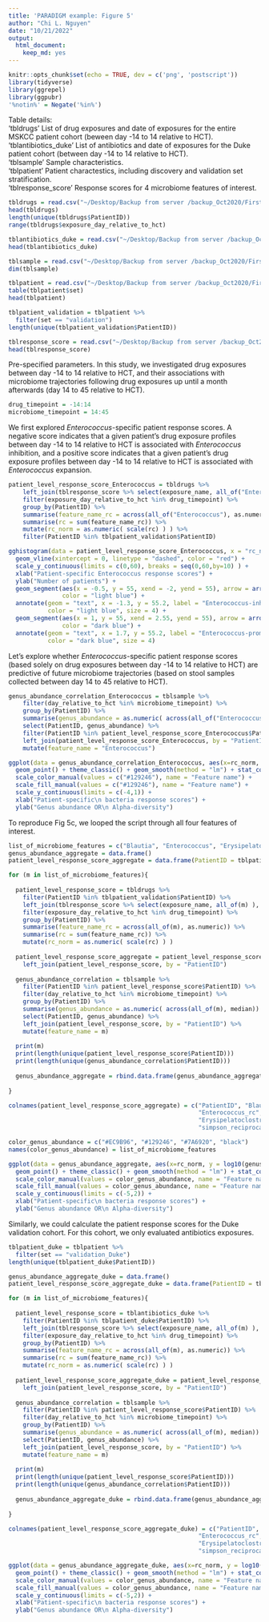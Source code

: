 ```yaml
---
title: 'PARADIGM example: Figure 5'
author: "Chi L. Nguyen"
date: "10/21/2022"
output:
  html_document:
    keep_md: yes
---
```


```r
knitr::opts_chunk$set(echo = TRUE, dev = c('png', 'postscript'))
library(tidyverse)
library(ggrepel)
library(ggpubr)
'%notin%' = Negate('%in%')
```


Table details:  
'tbldrugs' List of drug exposures and date of exposures for the entire MSKCC patient cohort (beween day -14 to 14 relative to HCT).  
'tblantibiotics_duke' List of antibiotics and date of exposures for the Duke patient cohort (between day -14 to 14 relative to HCT).  
'tblsample' Sample characteristics.  
'tblpatient' Patient charactestics, including discovery and validation set stratification.  
'tblresponse_score' Response scores for 4 microbiome features of interest. 

```r

tbldrugs = read.csv("~/Desktop/Backup from server /backup_Oct2020/First rotation - VDB/Data - ASV/Sept7_rebuttal/deposited dataset/tbldrugs_master_table_MSKCC_1198patients_day-14to14_102422.csv")
head(tbldrugs)
length(unique(tbldrugs$PatientID))
range(tbldrugs$exposure_day_relative_to_hct)

tblantibiotics_duke = read.csv("~/Desktop/Backup from server /backup_Oct2020/First rotation - VDB/Data - ASV/Sept7_rebuttal/deposited dataset/tblantibiotics_master_table_Duke_142patients_day-14to14_102422.csv")
head(tblantibiotics_duke)

tblsample = read.csv("~/Desktop/Backup from server /backup_Oct2020/First rotation - VDB/Data - ASV/Sept7_rebuttal/deposited dataset/tblsample_cohort_master_table_deid_MSKCC_9167_Duke_473_post_filter_102422.csv")
dim(tblsample)

tblpatient = read.csv("~/Desktop/Backup from server /backup_Oct2020/First rotation - VDB/Data - ASV/Sept7_rebuttal/deposited dataset/tblpatient_cohort_characteristics_master_table_deid_MSKCC_778_discovery_423_validation_142_Duke_102422.csv")
table(tblpatient$set)
head(tblpatient)

tblpatient_validation = tblpatient %>% 
  filter(set == "validation") 
length(unique(tblpatient_validation$PatientID))

tblresponse_score = read.csv("~/Desktop/Backup from server /backup_Oct2020/First rotation - VDB/Data - ASV/Sept7_rebuttal/deposited dataset/tblresponse_scores_4microbiome_features_2039samples_102422.csv")
head(tblresponse_score)

```

Pre-specified parameters. In this study, we investigated drug exposures between day -14 to 14 relative to HCT, and their associations with microbiome trajectories following drug exposures up until a month afterwards (day 14 to 45 relative to HCT). 

```r

drug_timepoint = -14:14 
microbiome_timepoint = 14:45 

```

We first explored *Enterococcus*-specific patient response scores. A negative score indicates that a given patient's drug exposure profiles between day -14 to 14 relative to HCT is associated with *Enterococcus* inhibition, and a positive score indicates that a given patient's drug exposure profiles between day -14 to 14 relative to HCT is associated with *Enterococcus* expansion. 
 
```r

patient_level_response_score_Enterococcus = tbldrugs %>% 
    left_join(tblresponse_score %>% select(exposure_name, all_of("Enterococcus") ), by = "exposure_name") %>% 
    filter(exposure_day_relative_to_hct %in% drug_timepoint) %>%
    group_by(PatientID) %>%
    summarise(feature_name_rc = across(all_of("Enterococcus"), as.numeric)) %>% 
    summarise(rc = sum(feature_name_rc)) %>% 
    mutate(rc_norm = as.numeric( scale(rc) ) ) %>% 
    filter(PatientID %in% tblpatient_validation$PatientID) 

gghistogram(data = patient_level_response_score_Enterococcus, x = "rc_norm") +
  geom_vline(xintercept = 0, linetype = "dashed", color = "red") +
  scale_y_continuous(limits = c(0,60), breaks = seq(0,60,by=10) ) +
  xlab("Patient-specific Enterococcus response scores") + 
  ylab("Number of patients") +
  geom_segment(aes(x = -0.5, y = 55, xend = -2, yend = 55), arrow = arrow(length = unit(0.2, "cm")), 
               color = "light blue") + 
  annotate(geom = "text", x = -1.3, y = 55.2, label = "Enterococcus-inhibiting\n association", 
           color = "light blue", size = 4) +
  geom_segment(aes(x = 1, y = 55, xend = 2.55, yend = 55), arrow = arrow(length = unit(0.2, "cm")), 
               color = "dark blue") +
  annotate(geom = "text", x = 1.7, y = 55.2, label = "Enterococcus-promoting\n association", 
           color = "dark blue", size = 4) 

```

Let's explore whether *Enterococcus*-specific patient response scores (based solely on drug exposures between day -14 to 14 relative to HCT) are predictive of future microbiome trajectories (based on stool samples collected between day 14 to 45 relative to HCT). 

```r

genus_abundance_correlation_Enterococcus = tblsample %>% 
    filter(day_relative_to_hct %in% microbiome_timepoint) %>% 
    group_by(PatientID) %>% 
    summarise(genus_abundance = as.numeric( across(all_of("Enterococcus"), median)) ) %>% 
    select(PatientID, genus_abundance) %>% 
    filter(PatientID %in% patient_level_response_score_Enterococcus$PatientID) %>% 
    left_join(patient_level_response_score_Enterococcus, by = "PatientID") %>% 
    mutate(feature_name = "Enterococcus")

ggplot(data = genus_abundance_correlation_Enterococcus, aes(x=rc_norm, y = log10(genus_abundance+0.0001), fill = feature_name, col = feature_name)) +
  geom_point() + theme_classic() + geom_smooth(method = "lm") + stat_cor() +
  scale_color_manual(values = c("#129246"), name = "Feature name") +
  scale_fill_manual(values = c("#129246"), name = "Feature name") + 
  scale_y_continuous(limits = c(-4,1)) +
  xlab("Patient-specific\n bacteria response scores") +
  ylab("Genus abundance OR\n Alpha-diversity")  

```

To reproduce Fig 5c, we looped the script through all four features of interest. 

```r

list_of_microbiome_features = c("Blautia", "Enterococcus", "Erysipelatoclostridium", "simpson_reciprocal")
genus_abundance_aggregate = data.frame()
patient_level_response_score_aggregate = data.frame(PatientID = tblpatient_validation$PatientID)

for (m in list_of_microbiome_features){
  
  patient_level_response_score = tbldrugs %>% 
    filter(PatientID %in% tblpatient_validation$PatientID) %>% 
    left_join(tblresponse_score %>% select(exposure_name, all_of(m) ), by = "exposure_name") %>% 
    filter(exposure_day_relative_to_hct %in% drug_timepoint) %>%
    group_by(PatientID) %>%
    summarise(feature_name_rc = across(all_of(m), as.numeric)) %>% 
    summarise(rc = sum(feature_name_rc)) %>% 
    mutate(rc_norm = as.numeric( scale(rc) ) ) 
  
  patient_level_response_score_aggregate = patient_level_response_score_aggregate %>% 
    left_join(patient_level_response_score, by = "PatientID")
  
  genus_abundance_correlation = tblsample %>%
    filter(PatientID %in% patient_level_response_score$PatientID) %>% 
    filter(day_relative_to_hct %in% microbiome_timepoint) %>% 
    group_by(PatientID) %>% 
    summarise(genus_abundance = as.numeric( across(all_of(m), median)) ) %>% 
    select(PatientID, genus_abundance) %>% 
    left_join(patient_level_response_score, by = "PatientID") %>% 
    mutate(feature_name = m)
  
  print(m)
  print(length(unique(patient_level_response_score$PatientID)))
  print(length(unique(genus_abundance_correlation$PatientID)))
  
  genus_abundance_aggregate = rbind.data.frame(genus_abundance_aggregate, genus_abundance_correlation)
  
}

colnames(patient_level_response_score_aggregate) = c("PatientID", "Blautia_rc", "Blautia_rc_norm",
                                                     "Enterococcus_rc", "Enterococcus_rc_norm", 
                                                     "Erysipelatoclostridium_rc", "Erysipelatoclostridium_rc_norm",
                                                     "simpson_reciprocal_rc", "simpson_reciprocal_rc_norm")

```

```r

color_genus_abundance = c("#EC9B96", "#129246", "#7A6920", "black")
names(color_genus_abundance) = list_of_microbiome_features

ggplot(data = genus_abundance_aggregate, aes(x=rc_norm, y = log10(genus_abundance+0.0001), fill = feature_name, col = feature_name)) +
  geom_point() + theme_classic() + geom_smooth(method = "lm") + stat_cor() +
  scale_color_manual(values = color_genus_abundance, name = "Feature name") +
  scale_fill_manual(values = color_genus_abundance, name = "Feature name") + 
  scale_y_continuous(limits = c(-5,2)) +
  xlab("Patient-specific\n bacteria response scores") +
  ylab("Genus abundance OR\n Alpha-diversity")  

```

Similarly, we could calculate the patient response scores for the Duke validation cohort. For this cohort, we only evaluated antibiotics exposures. 

```r

tblpatient_duke = tblpatient %>% 
  filter(set == "validation_Duke") 
length(unique(tblpatient_duke$PatientID))

genus_abundance_aggregate_duke = data.frame()
patient_level_response_score_aggregate_duke = data.frame(PatientID = tblpatient_duke$PatientID)

for (m in list_of_microbiome_features){
  
  patient_level_response_score = tblantibiotics_duke %>% 
    filter(PatientID %in% tblpatient_duke$PatientID) %>%
    left_join(tblresponse_score %>% select(exposure_name, all_of(m) ), by = "exposure_name") %>% 
    filter(exposure_day_relative_to_hct %in% drug_timepoint) %>%
    group_by(PatientID) %>%
    summarise(feature_name_rc = across(all_of(m), as.numeric)) %>% 
    summarise(rc = sum(feature_name_rc)) %>% 
    mutate(rc_norm = as.numeric( scale(rc) ) )
  
  patient_level_response_score_aggregate_duke = patient_level_response_score_aggregate_duke %>% 
    left_join(patient_level_response_score, by = "PatientID")
  
  genus_abundance_correlation = tblsample %>% 
    filter(PatientID %in% patient_level_response_score$PatientID) %>% 
    filter(day_relative_to_hct %in% microbiome_timepoint) %>% 
    group_by(PatientID) %>% 
    summarise(genus_abundance = as.numeric( across(all_of(m), median)) ) %>% 
    select(PatientID, genus_abundance) %>% 
    left_join(patient_level_response_score, by = "PatientID") %>% 
    mutate(feature_name = m)
  
  print(m)
  print(length(unique(patient_level_response_score$PatientID)))
  print(length(unique(genus_abundance_correlation$PatientID)))
  
  genus_abundance_aggregate_duke = rbind.data.frame(genus_abundance_aggregate_duke, genus_abundance_correlation)
  
}

colnames(patient_level_response_score_aggregate_duke) = c("PatientID", "Blautia_rc", "Blautia_rc_norm",
                                                     "Enterococcus_rc", "Enterococcus_rc_norm", 
                                                     "Erysipelatoclostridium_rc", "Erysipelatoclostridium_rc_norm",
                                                     "simpson_reciprocal_rc", "simpson_reciprocal_rc_norm")

ggplot(data = genus_abundance_aggregate_duke, aes(x=rc_norm, y = log10(genus_abundance+0.0001), fill = feature_name, col = feature_name)) +
  geom_point() + theme_classic() + geom_smooth(method = "lm") + stat_cor() +
  scale_color_manual(values = color_genus_abundance, name = "Feature name") +
  scale_fill_manual(values = color_genus_abundance, name = "Feature name") + 
  scale_y_continuous(limits = c(-5,2)) +
  xlab("Patient-specific\n bacteria response scores") +
  ylab("Genus abundance OR\n Alpha-diversity")  

```